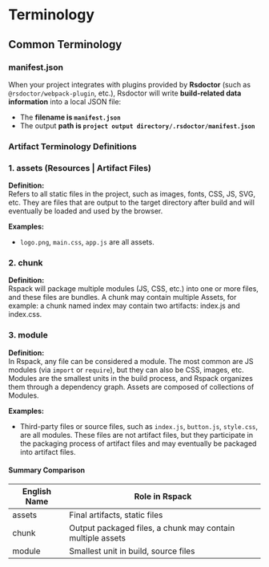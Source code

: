 # Terminology

## Common Terminology

### manifest.json

When your project integrates with plugins provided by **Rsdoctor** (such as `@rsdoctor/webpack-plugin`, etc.), Rsdoctor will write **build-related data information** into a local JSON file:

- The **filename is `manifest.json`**
- The output **path is `project output directory/.rsdoctor/manifest.json`**

### Artifact Terminology Definitions

### 1. **assets (Resources | Artifact Files)**

**Definition:**  
Refers to all static files in the project, such as images, fonts, CSS, JS, SVG, etc. They are files that are output to the target directory after build and will eventually be loaded and used by the browser.

**Examples:**

- `logo.png`, `main.css`, `app.js` are all assets.

### 2. **chunk**

**Definition:**  
Rspack will package multiple modules (JS, CSS, etc.) into one or more files, and these files are bundles. A chunk may contain multiple Assets, for example: a chunk named index may contain two artifacts: index.js and index.css.

### 3. **module**

**Definition:**  
In Rspack, any file can be considered a module. The most common are JS modules (via `import` or `require`), but they can also be CSS, images, etc. Modules are the smallest units in the build process, and Rspack organizes them through a dependency graph. Assets are composed of collections of Modules.

**Examples:**

- Third-party files or source files, such as `index.js`, `button.js`, `style.css`, are all modules. These files are not artifact files, but they participate in the packaging process of artifact files and may eventually be packaged into artifact files.

#### Summary Comparison

| English Name | Role in Rspack                                             |
| ------------ | ---------------------------------------------------------- |
| assets       | Final artifacts, static files                              |
| chunk        | Output packaged files, a chunk may contain multiple assets |
| module       | Smallest unit in build, source files                       |
